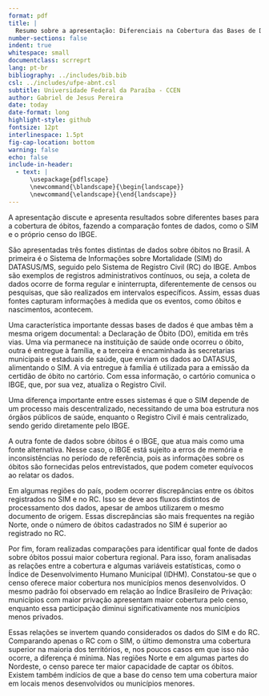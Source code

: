```yaml
---
format: pdf
title: |
  Resumo sobre a apresentação: Diferenciais na Cobertura das Bases de Dados de Óbitos no Brasil em 2010
number-sections: false
indent: true
whitespace: small
documentclass: scrreprt
lang: pt-br
bibliography: ../includes/bib.bib
csl: ../includes/ufpe-abnt.csl
subtitle: Universidade Federal da Paraíba - CCEN
author: Gabriel de Jesus Pereira
date: today
date-format: long
highlight-style: github
fontsize: 12pt
interlinespace: 1.5pt
fig-cap-location: bottom
warning: false
echo: false
include-in-header:
  - text: |
      \usepackage{pdflscape}
      \newcommand{\blandscape}{\begin{landscape}}
      \newcommand{\elandscape}{\end{landscape}}
---
```


A apresentação discute e apresenta resultados sobre diferentes bases para a cobertura de óbitos, fazendo a comparação fontes de dados, como o SIM e o próprio censo do IBGE.

\vspace{12pt}

São apresentadas três fontes distintas de dados sobre óbitos no Brasil. A primeira é o Sistema de Informações sobre Mortalidade (SIM) do DATASUS/MS, seguido pelo Sistema de Registro Civil (RC) do IBGE. Ambos são exemplos de registros administrativos contínuos, ou seja, a coleta de dados ocorre de forma regular e ininterrupta, diferentemente de censos ou pesquisas, que são realizados em intervalos específicos. Assim, essas duas fontes capturam informações à medida que os eventos, como óbitos e nascimentos, acontecem.

\vspace{12pt}

Uma característica importante dessas bases de dados é que ambas têm a mesma origem documental: a Declaração de Óbito (DO), emitida em três vias. Uma via permanece na instituição de saúde onde ocorreu o óbito, outra é entregue à família, e a terceira é encaminhada às secretarias municipais e estaduais de saúde, que enviam os dados ao DATASUS, alimentando o SIM. A via entregue à família é utilizada para a emissão da certidão de óbito no cartório. Com essa informação, o cartório comunica o IBGE, que, por sua vez, atualiza o Registro Civil.

\vspace{12pt}

Uma diferença importante entre esses sistemas é que o SIM depende de um processo mais descentralizado, necessitando de uma boa estrutura nos órgãos públicos de saúde, enquanto o Registro Civil é mais centralizado, sendo gerido diretamente pelo IBGE.

\vspace{12pt}

A outra fonte de dados sobre óbitos é o IBGE, que atua mais como uma fonte alternativa. Nesse caso, o IBGE está sujeito a erros de memória e inconsistências no período de referência, pois as informações sobre os óbitos são fornecidas pelos entrevistados, que podem cometer equívocos ao relatar os dados.

\vspace{12pt}

Em algumas regiões do país, podem ocorrer discrepâncias entre os óbitos registrados no SIM e no RC. Isso se deve aos fluxos distintos de processamento dos dados, apesar de ambos utilizarem o mesmo documento de origem. Essas discrepâncias são mais frequentes na região Norte, onde o número de óbitos cadastrados no SIM é superior ao registrado no RC.

\vspace{12pt}

Por fim, foram realizadas comparações para identificar qual fonte de dados sobre óbitos possui maior cobertura regional. Para isso, foram analisadas as relações entre a cobertura e algumas variáveis estatísticas, como o Índice de Desenvolvimento Humano Municipal (IDHM). Constatou-se que o censo oferece maior cobertura nos municípios menos desenvolvidos. O mesmo padrão foi observado em relação ao Índice Brasileiro de Privação: municípios com maior privação apresentam maior cobertura pelo censo, enquanto essa participação diminui significativamente nos municípios menos privados.

\vspace{12pt}

Essas relações se invertem quando considerados os dados do SIM e do RC. Comparando apenas o RC com o SIM, o último demonstra uma cobertura superior na maioria dos territórios, e, nos poucos casos em que isso não ocorre, a diferença é mínima. Nas regiões Norte e em algumas partes do Nordeste, o censo parece ter maior capacidade de captar os óbitos. Existem também indícios de que a base do censo tem uma cobertura maior em locais menos desenvolvidos ou municípios menores.
